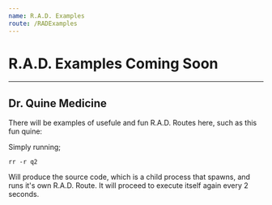 ```yaml
---
name: R.A.D. Examples
route: /RADExamples
---
```


# R.A.D. Examples Coming Soon
---

## Dr. Quine Medicine

There will be examples of usefule and fun R.A.D. Routes here, such as this fun quine:

Simply running;

```
rr -r q2
```

Will produce the source code, which is a child process that spawns, and runs it's own R.A.D. Route. It will proceed to execute itself again every 2 seconds.